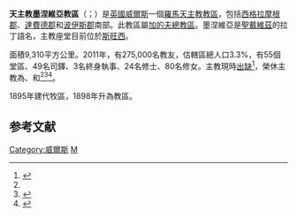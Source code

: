 {{Refimprove|time=2019-08-25T13:44:39+00:00}}
{{Infobox Roman Catholic diocese
|Roman Catholic Diocese of = 天主教墨涅維亞教區
|Latin name of diocese = Dioecesis Menevensis|image = [[File:Saint_Josephs_Cathedral_swansea-2.jpg|250px]]
|caption = 斯旺西主教座堂
|location = [[威爾斯|威爾斯]]
|territory = 西格拉摩根郡、達費德郡和波伊斯郡
|population = 26,266
|rite = 拉丁禮
|patron = [[大聖若瑟|大聖若瑟]]<ref>{{Cite web |url=http://www.dioceseofmenevia.org/diocese/diocese.htm |title=Diocese of Menevia - Patron |access-date=2010-09-23 |archive-date=2010-06-09 |archive-url=https://web.archive.org/web/20100609183511/http://www.dioceseofmenevia.org/diocese/diocese.htm |dead-url=yes }}</ref>
|province = 加的夫
|established = 1898年
|cathedral = [[斯旺西主教座堂|斯旺西主教座堂]]
|副主教座堂 =
|leadership = 主教
|website = http://www.dioceseofmenevia.org/
|pope = {{incumbent pope}}
|ordinary = （[[教座出缺|教座出缺]]）
|coadjutor bishop =
|auxiliary = 
|emeritus = {{link-en|達尼爾·穆林什|Daniel Mullins|達尼爾·若瑟·穆林什}}<br />{{link-en|瑪爾谷·傑貝萊|Mark Jabalé}}<br />{{link-en|多默·伯恩斯 (主教)|Tom Burns (bishop)|多默·M·伯恩斯}}
}}
'''天主教墨涅維亞教區'''（{{lang-la|Dioecesis Menevensis}}；{{lang-cy|Esgobaeth Mynwy}}）是[[英國|英國]][[威爾斯|威爾斯]]一個[[羅馬天主教|羅馬天主教]][[教區|教區]]，包括[[西格拉摩根郡|西格拉摩根郡]]、[[達費德郡|達費德郡]]和[[波伊斯郡|波伊斯郡]]南部。此教區屬[[天主教加的夫總教區|加的夫總教區]]。墨涅維亞是[[聖戴維茲|聖戴維茲]]的拉丁語名，主教座堂目前位於[[斯旺西|斯旺西]]。

面積9,310平方公里。2011年，有275,000名教友，估轄區總人口3.3%，有55個堂區、49名司鐸、3名終身執事、24名修士、80名修女。主教現時[[教座出缺|出缺]]<ref name="Vatican20190711">{{cite press release |title=Resignations and Appointments, 11.07.2019 |url=https://press.vatican.va/content/salastampa/en/bollettino/pubblico/2019/07/11/190711b.html |publisher=Holy See Press Office |accessdate=2019-08-25 |archiveurl=https://web.archive.org/web/20190825132210/https://press.vatican.va/content/salastampa/en/bollettino/pubblico/2019/07/11/190711b.html |archivedate=2019-08-25 |language=en |date=2019-07-11 |dead-url=no }}</ref>，榮休主教為{{link-en|達尼爾·穆林什|Daniel Mullins|達尼爾·若瑟·穆林什}}、{{link-en|瑪爾谷·傑貝萊|Mark Jabalé}}和{{link-en|多默·伯恩斯 (主教)|Tom Burns (bishop)|多默·M·伯恩斯}}<ref name="Vatican20190711" /><ref>{{cite press release |title=RINUNCE E NOMINE, 16.10.2008 |url=https://press.vatican.va/content/salastampa/it/bollettino/pubblico/2008/10/16/0650/01607.html |publisher=Sala Stampa della Santa Sede |accessdate=2019-08-25 |archiveurl=https://web.archive.org/web/20190825132721/https://press.vatican.va/content/salastampa/it/bollettino/pubblico/2008/10/16/0650/01607.html |archivedate=2019-08-25 |language=it |date=2008-10-16 |dead-url=no }}</ref><ref>{{cite press release |title=RINUNCE E NOMINE, 12.06.2001 |url=https://press.vatican.va/content/salastampa/it/bollettino/pubblico/2001/06/12/0344/00988.html |publisher=Sala Stampa della Santa Sede |accessdate=2019-08-25 |archiveurl=https://web.archive.org/web/20190825133247/https://press.vatican.va/content/salastampa/it/bollettino/pubblico/2001/06/12/0344/00988.html |archivedate=2019-08-25 |language=it |date=2001-06-12 |dead-url=no }}</ref>。

1895年建代牧區，1898年升為教區。

== 参考文献 ==
{{reflist}}

{{英格蘭和威爾斯天主教教區}}

[[Category:威爾斯|Category:威爾斯]]
[[Category:英國天主教教區|M]]